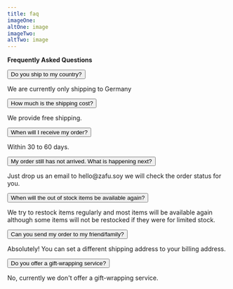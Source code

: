 ```yaml
---
title: faq
imageOne:
altOne: image
imageTwo:
altTwo: image
---
```


<p><strong>Frequently Asked Questions</strong></p>

<div class="accordion">
    <button class="accordion__button">Do you ship to my country?</button>
    <div class="accordion__panel">
        <p>We are currently only shipping to Germany</p>
        <!-- <p>Yes! We ship orders within Europa into the following countries:</p>
        <p>See Shipping & Returns here for more information</p> -->
    </div>
</div>
<div class="accordion">
    <button class="accordion__button">How much is the shipping cost?</button>
    <div class="accordion__panel">
        <p>We provide free shipping.</p>
    </div>
</div>
<div class="accordion">
    <button class="accordion__button">When will I receive my order?</button>
    <div class="accordion__panel">
        <p>Within 30 to 60 days.</p>
    </div>
</div>
<div class="accordion">
    <button class="accordion__button">My order still has not arrived. What is happening next?</button>
    <div class="accordion__panel">
        <p>Just drop us an email to hello@zafu.soy we will check the order status for you.</p>
    </div>
</div>
<div class="accordion">
    <button class="accordion__button">When will the out of stock items be available again?</button>
    <div class="accordion__panel">
        <p>We try to restock items regularly and most items will be available again although some items will not be restocked if they were for limited stock.</p>
    </div>
</div>
<div class="accordion">
    <button class="accordion__button">Can you send my order to my friend/family?</button>
    <div class="accordion__panel">
        <p>Absolutely! You can set a different shipping address to your billing address.</p>
    </div>
</div>
<div class="accordion">
    <button class="accordion__button">Do you offer a gift-wrapping service?</button>
    <div class="accordion__panel">
        <p>No, currently we don't offer a gift-wrapping service.</p>
    </div>
</div>
<!-- <div class="accordion">
    <button class="accordion__button">Do you have a storefront?</button>
    <div class="accordion__panel">
        <p>No, currently we are an online shop only.</p>
    </div>
</div> -->
<!-- <div class="accordion">
    <button class="accordion__button">Can I see the prices in my currency?</button>
    <div class="accordion__panel">
        <p>Although our prices are set for the Euro dollar, you can switch it to your preferred currency. At the top right corner of each page you see "Deutsch" and if you put a mouse over it you see the list of currencies you can switch to.</p>
    </div>
</div> -->
